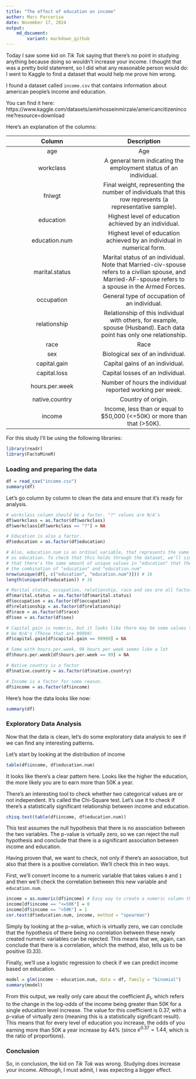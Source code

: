 ```yaml
---
title: "The effect of education on income"
author: Marc Parcerisa
date: November 17, 2024
output: 
    md_document:
        variant: markdown_github
---
```


Today I saw some kid on *Tik Tok* saying that there's no point in studying anything
because doing so wouldn't increase your income. I thought that was a pretty bold
statement, so I did what any reasonable person would do: I went to Kaggle to find
a dataset that would help me prove him wrong.

I found a dataset called `income.csv` that contains information about american
people's income and education.

You can find it here: 
https://www.kaggle.com/datasets/amirhosseinmirzaie/americancitizenincome?resource=download

Here's an explanation of the columns:

**Column**     | **Description**
:-------------:|:-------------:
age            | Age
workclass      | A general term indicating the employment status of an individual.
fnlwgt         | Final weight, representing the number of individuals that this row represents (a representative sample).
education      | Highest level of education achieved by an individual.
education.num  | Highest level of education achieved by an individual in numerical form.
marital.status | Marital status of an individual. Note that Married-civ-spouse refers to a civilian spouse, and Married-AF-spouse refers to a spouse in the Armed Forces.
occupation     | General type of occupation of an individual.
relationship   | Relationship of this individual with others, for example, spouse (Husband). Each data point has only one relationship.
race           | Race
sex            | Biological sex of an individual.
capital.gain   | Capital gains of an individual.
capital.loss   | Capital losses of an individual.
hours.per.week | Number of hours the individual reported working per week.
native.country | Country of origin.
income         | Income, less than or equal to $50,000 (<=50K) or more than that (>50K).

For this study I'll be using the following libraries:

```r
library(readr)
library(FactoMineR)
```

### Loading and preparing the data

```r
df = read_csv("income.csv")
summary(df)
```

Let's go column by column to clean the data and ensure that it's ready for analysis.

```r
# workclass column should be a factor. "?" values are N/A's
df$workclass = as.factor(df$workclass)
df$workclass[df$workclass == "?"] = NA

# Education is also a factor.
df$education = as.factor(df$education)

# Also, education.num is an ordinal variable, that represents the same information 
# as education. To check that this holds through the dataset, we'll simply check
# that there's the same amount of unique values in "education" that there are in
# the combination of "education" and "education.num"
nrow(unique(df[, c("education", "education.num")])) # 16
length(unique(df$education)) # 16

# Marital status, occupation, relationship, race and sex are all factors
df$marital.status = as.factor(df$marital.status)
df$occupation = as.factor(df$occupation)
df$relationship = as.factor(df$relationship)
df$race = as.factor(df$race)
df$sex = as.factor(df$sex)

# Capital gain is numeric, but it looks like there may be some values that should
# be N/A's (Those that are 99999)
df$capital.gain[df$capital.gain == 99999] = NA

# Same with hours.per.week, 99 hours per week seems like a lot
df$hours.per.week[df$hours.per.week == 99] = NA

# Native country is a factor
df$native.country = as.factor(df$native.country)

# Income is a factor for some reason.
df$income = as.factor(df$income)
```

Here's how the data looks like now:

```r
summary(df)
```

### Exploratory Data Analysis

Now that the data is clean, let's do some exploratory data analysis to see if we can
find any interesting patterns.

Let's start by looking at the distribution of income
```r
table(df$income, df$education.num)
```

It looks like there's a clear pattern here. Looks like the higher the education,
the more likely you are to earn more than 50K a year.

There's an interesting tool to check whether two categorical values are or not 
independent. It's called the Chi-Square test. Let's use it to check if there's a
statistically significant relationship between income and education.

```r
chisq.test(table(df$income, df$education.num))
```

This test assumes the null hypothesis that there is no association between the two
variables. The p-value is virtually zero, so we can reject the null hypothesis and
conclude that there is a significant association between income and education.

Having proven that, we want to check, not only if there's an association, but also
that there is a positive correlation. We'll check this in two ways.

First, we'll convert income to a numeric variable that takes values `0` and `1` and
then we'll check the correlation between this new variable and `education.num`.

```r
income = as.numeric(df$income) # Easy way to create a numeric column the same size as df$income
income[df$income == "<=50K"] = 0
income[df$income == ">50K"] = 1
cor.test(df$education.num, income, method = "spearman")
```

Simply by looking at the p-value, which is virtually zero, we can conclude that 
the hypothesis of there being no correlation between these newly created numeric
variables can be rejected. This means that we, again, can conclude that there is
a correlation, which the method, also, tells us to be positive (0.33).

Finally, we'll use a logistic regression to check if we can predict income based on
education.

```r
model = glm(income ~ education.num, data = df, family = "binomial")
summary(model)
```

From this output, we really only care about the coefficient $\beta_1$, which refers
to the change in the log-odds of the income being greater than 50K for a single 
education level increase. The value for this coefficient is 0.37, with a p-value
of virtually zero (meaning this is a statistically significant result). This means
that for every level of education you increase, the odds of you earning more than
50K a year increase by 44% (since $e^{0.37} = 1.44$, which is the ratio of proportions).

### Conclusion

So, in conclusion, the kid on *Tik Tok* was wrong. Studying does increase your income.
Although, I must admit, I was expecting a bigger effect.